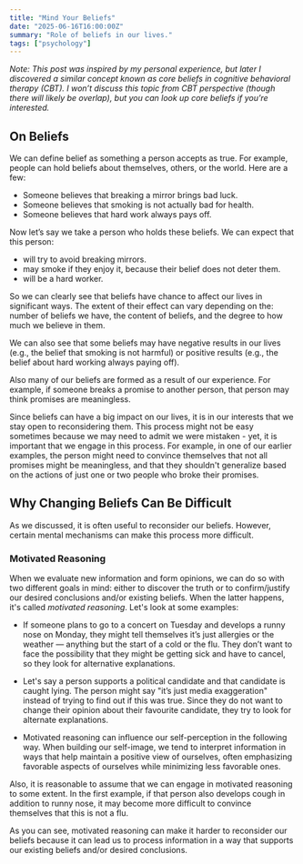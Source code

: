 ```yaml
---
title: "Mind Your Beliefs"
date: "2025-06-16T16:00:00Z"
summary: "Role of beliefs in our lives."
tags: ["psychology"]
---
```


_Note: This post was inspired by my personal experience, but later I
discovered a similar concept known as core beliefs in cognitive behavioral therapy (CBT).
I won’t discuss this topic from CBT perspective (though there will likely be overlap),
but you can look up core beliefs if you’re interested._

## On Beliefs

We can define belief as something a person accepts as true. For example, people can hold beliefs about themselves, others, or the world.
Here are a few:

- Someone believes that breaking a mirror brings bad luck.
- Someone believes that smoking is not actually bad for health.
- Someone believes that hard work always pays off.

Now let’s say we take a person who holds these beliefs. We can expect
that this person:

- will try to avoid breaking mirrors.
- may smoke if they enjoy it, because their belief does not deter them.
- will be a hard worker.

So we can clearly see that beliefs have chance to affect our lives in significant
ways. The extent of their effect can vary depending on the: number of beliefs we have,
the content of beliefs, and the degree to how much we believe in them.

We can also see that some beliefs may have negative results in our lives (e.g.,
the belief that smoking is not harmful) or positive results (e.g., the belief
about hard working always paying off).

Also many of our beliefs are formed as a result of our experience. For
example, if someone breaks a promise to another person, that person may
think promises are meaningless.

Since beliefs can have a big impact on our lives, it is in our interests that we stay open to reconsidering them. This process
might not be easy sometimes because we may need to admit we were mistaken - yet, it is important that we engage in this process.
For example, in one of our earlier examples, the person might need to convince themselves that not all promises might be meaningless,
and that they shouldn't generalize based on the actions of just one or two people
who broke their promises.

## Why Changing Beliefs Can Be Difficult

As we discussed, it is often useful to reconsider our beliefs. However, certain mental mechanisms can make this process more difficult.

### Motivated Reasoning

When we evaluate new information and form opinions, we can do so with two different goals in mind: either to discover
the truth or to confirm/justify our desired conclusions and/or existing beliefs. When the latter happens, it's called _motivated reasoning_.
Let's look at some examples:

- If someone plans to go to a concert on Tuesday and develops a runny nose on Monday, they might tell
  themselves it’s just allergies or the weather — anything but the start of a cold or the flu.
  They don’t want to face the possibility that they might be getting sick and have to cancel, so they look for alternative explanations.

- Let's say a person supports a political candidate and that candidate is caught lying.
  The person might say "it’s just media exaggeration" instead of trying to find out if this was true.
  Since they do not want to change their opinion about their favourite candidate, they try to look for alternate explanations.

- Motivated reasoning can influence our self-perception in the following way. When building our self-image, we tend to interpret information
  in ways that help maintain a positive view of ourselves, often emphasizing favorable aspects of ourselves while minimizing less favorable ones.

Also, it is reasonable to assume that we can engage in motivated reasoning to some extent. In the first example,
if that person also develops cough in addition to runny nose, it may become more difficult to convince themselves that this is not a flu.

As you can see, motivated reasoning can make it harder to reconsider our beliefs because it can lead us to process information in a way
that supports our existing beliefs and/or desired conclusions.
